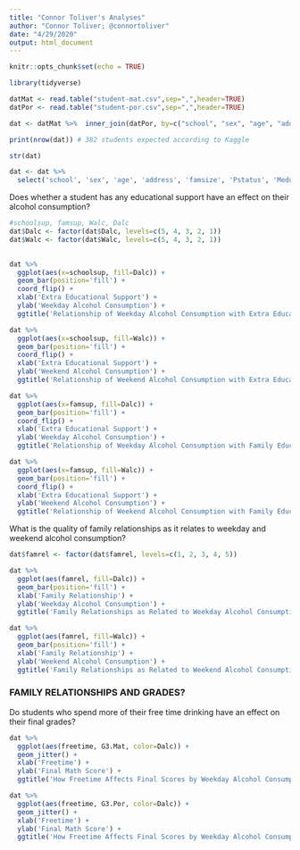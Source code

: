 ```yaml
---
title: "Connor Toliver's Analyses"
author: "Connor Toliver; @connortoliver"
date: "4/29/2020"
output: html_document
---
```


```r
knitr::opts_chunk$set(echo = TRUE)
```

```r
library(tidyverse)
```


```r
datMat <- read.table("student-mat.csv",sep=",",header=TRUE)
datPor <- read.table("student-por.csv",sep=",",header=TRUE)

dat <- datMat %>%  inner_join(datPor, by=c("school", "sex", "age", "address", "famsize","Pstatus", "Medu", "Fedu", "Mjob", "Fjob", "reason", "nursery", "internet"), suffix=c(".Mat", ".Por"))

print(nrow(dat)) # 382 students expected according to Kaggle
```

```r
str(dat)
```


```r
dat <- dat %>% 
  select('school', 'sex', 'age', 'address', 'famsize', 'Pstatus', 'Medu', 'Fedu', 'Mjob', 'Fjob', 'reason', guardian = 'guardian.Mat', traveltime = 'traveltime.Mat', studytime = 'studytime.Mat', failures = 'failures.Mat', schoolsup = 'schoolsup.Mat', famsup = 'famsup.Mat', paid = 'paid.Mat', activities = 'activities.Mat', 'nursery', higher = 'higher.Mat', 'internet', romantic = 'romantic.Mat', famrel = 'famrel.Mat', freetime = 'freetime.Mat', goout = 'goout.Mat', Dalc = 'Dalc.Mat', Walc = 'Walc.Mat', health = 'health.Mat', absences = 'absences.Mat', 'G1.Mat', 'G2.Mat', 'G3.Mat', 'G1.Por', 'G2.Por', 'G3.Por')
```


Does whether a student has any educational support have an effect on their alcohol consumption?

```r
#schoolsup, famsup, Walc, Dalc
dat$Dalc <- factor(dat$Dalc, levels=c(5, 4, 3, 2, 1))
dat$Walc <- factor(dat$Walc, levels=c(5, 4, 3, 2, 1))

                   
dat %>% 
  ggplot(aes(x=schoolsup, fill=Dalc)) +
  geom_bar(position='fill') +
  coord_flip() + 
  xlab('Extra Educational Support') +
  ylab('Weekday Alcohol Consumption') +
  ggtitle('Relationship of Weekday Alcohol Consumption with Extra Educational Support')
```

```r
dat %>% 
  ggplot(aes(x=schoolsup, fill=Walc)) +
  geom_bar(position='fill') +
  coord_flip() + 
  xlab('Extra Educational Support') +
  ylab('Weekend Alcohol Consumption') +
  ggtitle('Relationship of Weekend Alcohol Consumption with Extra Educational Support')
```


```r
dat %>% 
  ggplot(aes(x=famsup, fill=Dalc)) +
  geom_bar(position='fill') +
  coord_flip() + 
  xlab('Extra Educational Support') +
  ylab('Weekday Alcohol Consumption') +
  ggtitle('Relationship of Weekday Alcohol Consumption with Family Educational Support')
```

```r
dat %>% 
  ggplot(aes(x=famsup, fill=Walc)) +
  geom_bar(position='fill') +
  coord_flip() + 
  xlab('Extra Educational Support') +
  ylab('Weekend Alcohol Consumption') +
  ggtitle('Relationship of Weekend Alcohol Consumption with Family Educational Support')
```


What is the quality of family relationships as it relates to weekday and weekend alcohol consumption?

```r
dat$famrel <- factor(dat$famrel, levels=c(1, 2, 3, 4, 5))

dat %>% 
  ggplot(aes(famrel, fill=Dalc)) + 
  geom_bar(position='fill') +
  xlab('Family Relationship') +
  ylab('Weekday Alcohol Consumption') +
  ggtitle('Family Relationships as Related to Weekday Alcohol Consumption')
```


```r
dat %>% 
  ggplot(aes(famrel, fill=Walc)) + 
  geom_bar(position='fill') +
  xlab('Family Relationship') +
  ylab('Weekend Alcohol Consumption') +
  ggtitle('Family Relationships as Related to Weekend Alcohol Consumption')
```


### FAMILY RELATIONSHIPS AND GRADES?

Do students who spend more of their free time drinking have an effect on their final grades? 

```r
dat %>% 
  ggplot(aes(freetime, G3.Mat, color=Dalc)) + 
  geom_jitter() + 
  xlab('Freetime') +
  ylab('Final Math Score') +
  ggtitle('How Freetime Affects Final Scores by Weekday Alcohol Consumption')
```

```r
dat %>% 
  ggplot(aes(freetime, G3.Por, color=Dalc)) + 
  geom_jitter() + 
  xlab('Freetime') +
  ylab('Final Math Score') +
  ggtitle('How Freetime Affects Final Scores by Weekday Alcohol Consumption')
```

